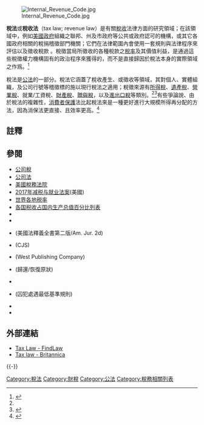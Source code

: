 [[File:Internal_Revenue_Code.jpg|thumb]]

'''稅法'''或'''稅收法'''（tax law; revenue law）是有關[[稅|稅收]]法律方面的研究領域；在該領域中，例如[[美國政府|美國政府]]組織之聯邦、州及市政府等公共或政府認可的機構，或其它各國政府相關的稅捐稽徵部門機關；它們在法律範圍內會使用一套規則與法律程序來評估以及徵收稅款 。稅徵當局所徵收的各種稅款之[[稅率|稅率]]及其價值利益，是通過這些稅徵權力機構固有的政治程序來獲得的，而不是直接歸因於稅法本身的實際領域之作爲。<ref name=":0">{{Cite web|last=Houtte & McLure|first=Baron Jean M.J. van & Charles E.|date=13 June 2011|title=Tax law|url=https://www.britannica.com/topic/tax-law||url-status=|archive-url=|archive-date=|access-date=6 October 2020|website=Encyclopædia Britannica}}</ref>

稅法是[[公法|公法]]的一部分。稅法它涵蓋了稅收產生、或徵收等領域，其對個人、實體組織，及公司行號等稽徵標的施以現行稅法之適用；稅徵來源有[[所得稅|所得稅]]、[[遺產稅|遺產稅]]、[[營業稅|營業稅]]、就業/工資稅、[[財產稅|財產稅]]、[[贈與稅|贈與稅]]，以及[[關稅|進出口稅]]等類別。<ref name=":0" /><ref>{{Cite web|last=|first=|date=|title=Tax Law - Guide to Taxation Law|url=https://www.hg.org/tax.html|archive-date=|access-date=||url-status=|website=HG.org Legal Resources}}</ref>有些爭論說、由於稅法的複雜性，[[消費者保護|消費者保護]]法比起稅法來是一種更好進行大規模所得再分配的方法，因為消保法更直接、且效率更高。<ref>{{Cite journal|last=Van Loo|first=Rory|date=2019-11-01|title=Broadening Consumer Law: Competition, Protection, and Distribution||url-status=|url=https://scholarship.law.bu.edu/faculty_scholarship/679|journal=Notre Dame Law Review|volume=95|issue=1|pages=211}}</ref>{{rp|213}}

==註釋==
{{reflist|2}}

==參閱==
{{div col|2}}
* [[公司稅|公司稅]]
* [[公司法|公司法]]
*[[美國稅務法院|美國稅務法院]]
*[[2017年减税与就业法案|2017年减税与就业法案]](美國)
*[[世界各地税率|世界各地税率]]
*[[各国税收占国内生产总值百分比列表|各国税收占国内生产总值百分比列表]]
*{{le|流通及匯聚離岸金融中心|Conduit and Sink OFCs}}
*{{link-de|權利範圍理論|Rechtskreistheorie}}
*{{le|美國法釋義全書|American Jurisprudence}}(美國法釋義全書第二版/Am. Jur. 2d)
*{{le|美國法律百科續編|Corpus Juris Secundum}}(CJS)
*{{le|威斯特出版公司|West (publisher)}}(West Publishing Company)
*{{le|回復原狀|Restitution}}(歸還/恢復原狀)
*{{le|曼谷規則|Bangkok Rules}}
*{{le|受刑人處遇最低基準規則|Standard Minimum Rules for the Treatment of Prisoners}}(囚犯處遇最低基準規則)
*{{le|斯夸米西人|Suquamish}}
*{{le|亞齊伊斯蘭刑事法|Islamic criminal law in Aceh}}
{{div col end}}

==外部連結==
*[https://tax.findlaw.com/ Tax Law - FindLaw]
*[https://www.britannica.com/topic/tax-law Tax law - Britannica]
{{-}}
{{Law|state=collapsed}}

{{Authority control}}
{{DEFAULTSORT:Tax Law}}
[[Category:稅法|Category:稅法]]
[[Category:財稅|Category:財稅]]
[[Category:公法|Category:公法]]
[[Category:稅務相關列表|Category:稅務相關列表]]